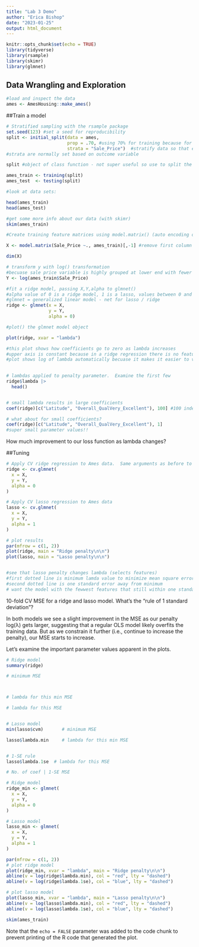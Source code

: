 ```yaml
---
title: "Lab 3 Demo"
author: "Erica Bishop"
date: "2023-01-25"
output: html_document
---
```


```r
knitr::opts_chunk$set(echo = TRUE)
library(tidyverse)
library(rsample)
library(skimr)
library(glmnet)
```

## Data Wrangling and Exploration
```r
#load and inspect the data
ames <- AmesHousing::make_ames()

```

##Train a model
```r
# Stratified sampling with the rsample package
set.seed(123) #set a seed for reproducibility
split <- initial_split(data = ames,
                       prop = .70, #using 70% for training because for lab we'll be using smaller dataset (to leave more for test)
                       strata = "Sale_Price")  #stratify data so that each split has a representative distribution of specified variable
#strata are normally set based on outcome variable

split #object of class function - not super useful so use to split the data

ames_train <- training(split)
ames_test  <- testing(split)

#look at data sets:

head(ames_train)
head(ames_test)

#get some more info about our data (with skimr)
skim(ames_train)

```

```r
#Create training feature matrices using model.matrix() (auto encoding of categorical variables)

X <- model.matrix(Sale_Price ~., ames_train)[,-1] #remove first column because its just an intercept

dim(X)

# transform y with log() transformation
#becuase sale price variable is highly grouped at lower end with fewer at the high end, this helps make regression easier
Y <- log(ames_train$Sale_Price)

```

```r
#fit a ridge model, passing X,Y,alpha to glmnet()
#alpha value of 0 is a ridge model, 1 is a lasso, values between 0 and 1 are an elastic net
#glmnet = generalized linear model - net for lasso / ridge
ridge <- glmnet(x = X, 
                y = Y,
                alpha = 0)

#plot() the glmnet model object

plot(ridge, xvar = "lambda")

#this plot shows how coefficients go to zero as lambda increases
#upper axis is constant because in a ridge regression there is no feature selection (so we are not reducing the number of features)
#plot shows log of lambda automatically becuase it makes it easier to visualize
  
```

```r
# lambdas applied to penalty parameter.  Examine the first few
ridge$lambda |> 
  head()


# small lambda results in large coefficients
coef(ridge)[c("Latitude", "Overall_QualVery_Excellent"), 100] #100 index corresponds to highest value of lambda

# what about for small coefficients?
coef(ridge)[c("Latitude", "Overall_QualVery_Excellent"), 1] 
#super small parameter values!!

```
How much improvement to our loss function as lambda changes?

##Tuning
```r
# Apply CV ridge regression to Ames data.  Same arguments as before to glmnet()
ridge <- cv.glmnet(
  x = X,
  y = Y,
  alpha = 0
)

# Apply CV lasso regression to Ames data
lasso <- cv.glmnet(
  x = X,
  y = Y,
  alpha = 1
)

# plot results
par(mfrow = c(1, 2))
plot(ridge, main = "Ridge penalty\n\n")
plot(lasso, main = "Lasso penalty\n\n")


#see that lasso penalty changes lambda (selects features)
#first dotted line is minimum lamda value to minimize mean square error
#second dotted line is one standard error away from minimum
# want the model with the fewwest features that still within one standard error - "most parsimonious model"

```

10-fold CV MSE for a ridge and lasso model. What's the "rule of 1 standard deviation"?

In both models we see a slight improvement in the MSE as our penalty log(λ) gets larger, suggesting that a regular OLS model likely overfits the training data. But as we constrain it further (i.e., continue to increase the penalty), our MSE starts to increase. 

Let's examine the important parameter values apparent in the plots.
```r
# Ridge model
summary(ridge)

# minimum MSE



# lambda for this min MSE

# lambda for this MSE


# Lasso model
min(lasso$cvm)       # minimum MSE

lasso$lambda.min     # lambda for this min MSE


# 1-SE rule
lasso$lambda.1se  # lambda for this MSE

# No. of coef | 1-SE MSE

```

```r
# Ridge model
ridge_min <- glmnet(
  x = X,
  y = Y,
  alpha = 0
)

# Lasso model
lasso_min <- glmnet(
  x = X,
  y = Y,
  alpha = 1
)

par(mfrow = c(1, 2))
# plot ridge model
plot(ridge_min, xvar = "lambda", main = "Ridge penalty\n\n")
abline(v = log(ridge$lambda.min), col = "red", lty = "dashed")
abline(v = log(ridge$lambda.1se), col = "blue", lty = "dashed")

# plot lasso model
plot(lasso_min, xvar = "lambda", main = "Lasso penalty\n\n")
abline(v = log(lasso$lambda.min), col = "red", lty = "dashed")
abline(v = log(lasso$lambda.1se), col = "blue", lty = "dashed")
```


```r
skim(ames_train)
```

Note that the `echo = FALSE` parameter was added to the code chunk to prevent printing of the R code that generated the plot.